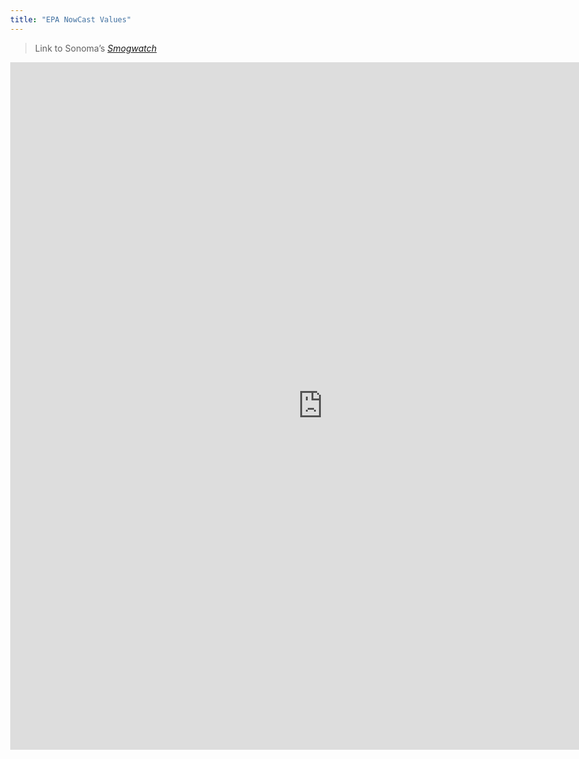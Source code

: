 ```yaml
---
title: "EPA NowCast Values"
---  
```


<style>
   body {margin-left: 0px;}
  .main-container {max-width: 1350px;}
</style>


> Link to Sonoma's [_Smogwatch_](http://www.smogwatch.com/minn/realtimedata.cfm)


<iframe src="http://www.smogwatch.com/minn/realtimedata.cfm" overflow="visible" frameborder="0" scrolling="no" style="width: 1000px; height: 1100px;"> </iframe> 

<br>
